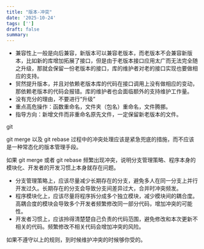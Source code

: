 ```yaml
---
title: "版本-冲突"
date: '2025-10-24'
tags: ['']
draft: false
summary:
---
```


* 兼容性上一般是向后兼容，新版本可以兼容老版本，而老版本不会兼容新版本，比如新的库增加拓展了接口，但是由于老版本接口应用太广而无法完全随之升级，那就会保留一份老版本的接口，库的维护者对老的接口实现也要做相应的支持。
* 贸然提升版本，并且对依赖老版本库的代码在接口调用上没有做相应的变动，那依赖老版本的代码会报错。库的维护者也会面临额外的支持维护工作量。
* 没有充分的理由，不要进行“升级”
* 重点高危操作：函数重命名，文件夹（包名）重命名，文件腾挪。
* 指导方向：新增文件而非重命名原先文件，一定保留新老版本的文件。


git

git merge 以及 git rebase 过程中的冲突处理应该是紧急兜底的措施，而不应该是一种常态化的版本管理手段。

如果 git merge 或者 git rebase 频繁出现冲突，说明分支管理策略、程序本身的模块化、开发者的开发习惯上本身就存在问题。

* 分支管理策略上，应该尽量减少长期存在的分支，避免多人在同一分支上并行开发过久。长期存在的分支会导致分支间差异过大，合并时冲突频发。
* 程序模块化上，应该尽量将程序拆分成多个独立模块，减少模块间的耦合度。高耦合度的模块会导致多个开发者频繁修改同一部分代码，增加冲突的可能性。
* 开发者习惯上，应该拎得清楚楚自己负责的代码范围，避免修改和本次更新不相关的代码。频繁修改不相关代码会增加冲突的风险。

如果不遵守以上的规则，到时候维护冲突的时候够你受的。

